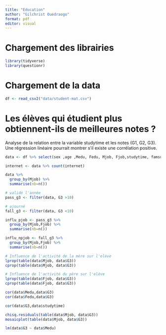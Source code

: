 ```yaml
---
title: "Education"
author: "Gilchrist Ouedraogo"
format: pdf
editor: visual
---
```

# Chargement des librairies

```r
library(tidyverse)
library(questionr)
```

# Chargement de la data
```r
df <- read_csv2("data/student-mat.csv")
```

#  Les élèves qui étudient plus obtiennent-ils de meilleures notes ?

Analyse de la relation entre la variable studytime et les notes (G1, G2, G3). Une régression linéaire pourrait montrer s'il existe une corrélation positive.

```r
data <- df %>% select(sex ,age ,Medu, Fedu, Mjob, Fjob,studytime, famsup,nursery, higher, internet,famrel, absences, G1, G2, G3 )

internet <- data %>% count(internet)

data %>% 
  group_by(Mjob) %>%
  summarise(nb=n())

# validé l'année
pass_g3 <- filter(data, G3 >10)

# ajourné
fall_g3 <- filter(data, G3 <10)

influ_pjob <- pass_g3 %>% 
  group_by(Mjob,Fjob) %>%
  summarise(nb=n())

influ_npjob <- fall_g3 %>% 
  group_by(Mjob,Fjob) %>%
  summarise(nb=n())

# Influence de l'activité de la mère sur l'elève
lprop(table(data$Mjob, data$G3))
cprop(table(data$Mjob, data$G3))

# Influence de l'activité du père sur l'elève
lprop(table(data$Fjob, data$G3))
cprop(table(data$Fjob, data$G3))

cor(data$Medu,data$G3)
cor(data$Fedu,data$G3)

cor(data$G3,data$studytime)

chisq.residuals(table(data$Mjob, data$G3))
mosaicplot(table(data$Mjob, data$G3))

lm(data$G3 ~ data$Medu)
```



